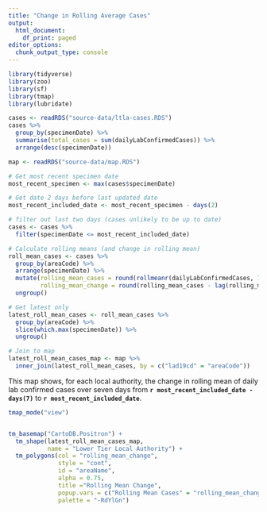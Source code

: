```yaml
---
title: "Change in Rolling Average Cases"
output:
  html_document:
    df_print: paged
editor_options:
  chunk_output_type: console
---
```



```r

library(tidyverse)
library(zoo)
library(sf)
library(tmap)
library(lubridate)
```

```r

cases <- readRDS("source-data/ltla-cases.RDS")
cases %>% 
  group_by(specimenDate) %>% 
  summarise(total_cases = sum(dailyLabConfirmedCases)) %>% 
  arrange(desc(specimenDate))

map <- readRDS("source-data/map.RDS")


```


```r

# Get most recent specimen date
most_recent_specimen <- max(cases$specimenDate)

# Get date 2 days before last updated date
most_recent_included_date <- most_recent_specimen - days(2)

# filter out last two days (cases unlikely to be up to date)
cases <- cases %>%
  filter(specimenDate <= most_recent_included_date)

# Calculate rolling means (and change in rolling mean)
roll_mean_cases <- cases %>% 
  group_by(areaCode) %>% 
  arrange(specimenDate) %>% 
  mutate(rolling_mean_cases = round(rollmeanr(dailyLabConfirmedCases, 7, fill = NA), 3), 
         rolling_mean_change = round(rolling_mean_cases - lag(rolling_mean_cases, 7), 3)) %>% 
  ungroup()

# Get latest only
latest_roll_mean_cases <- roll_mean_cases %>% 
  group_by(areaCode) %>% 
  slice(which.max(specimenDate)) %>% 
  ungroup()

# Join to map
latest_roll_mean_cases_map <- map %>% 
  inner_join(latest_roll_mean_cases, by = c("lad19cd" = "areaCode"))

```

This map shows, for each local authority, the change in rolling mean of daily lab confirmed cases over seven days from **`r most_recent_included_date - days(7)`** to **`r most_recent_included_date`**.

```r

tmap_mode("view")


tm_basemap("CartoDB.Positron") +
  tm_shape(latest_roll_mean_cases_map, 
           name = "Lower Tier Local Authority") +
  tm_polygons(col = "rolling_mean_change", 
              style = "cont", 
              id = "areaName", 
              alpha = 0.75, 
              title ="Rolling Mean Change", 
              popup.vars = c("Rolling Mean Cases" = "rolling_mean_change"), 
              palette = "-RdYlGn")

```

